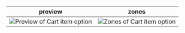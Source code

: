 | preview      | zones            |
|--------------|-----------------|
| ![Preview of Cart item option](design-images/cart/cart-item-option/cart-item-option-preview.png) | ![Zones of Cart item option](design-images/cart/cart-item-option/cart-item-option-zones.png) |
